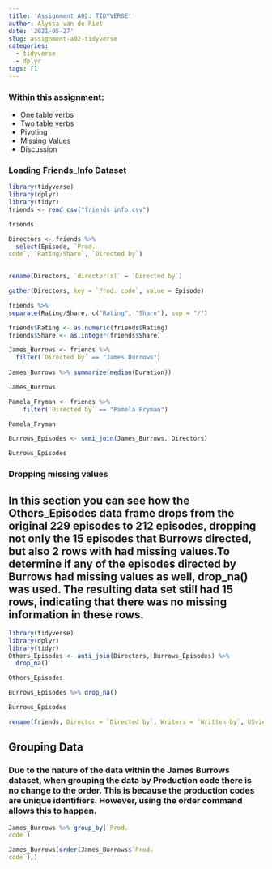 ```yaml
---
title: 'Assignment A02: TIDYVERSE'
author: Alyssa van de Riet
date: '2021-05-27'
slug: assignment-a02-tidyverse
categories:
  - tidyverse
  - dplyr
tags: []
---
```


### Within this assignment:
  * One table verbs
  * Two table verbs
  * Pivoting
  * Missing Values
  * Discussion

### Loading Friends_Info Dataset

```r
library(tidyverse)
library(dplyr)
library(tidyr)
friends <- read_csv("friends_info.csv")

friends

```

```r
Directors <- friends %>%
  select(Episode, `Prod.
code`, `Rating/Share`, `Directed by`) 
  

rename(Directors, `director(s)` = `Directed by`)

gather(Directors, key = `Prod. code`, value = Episode)

```
```r
friends %>% 
separate(Rating/Share, c("Rating", "Share"), sep = "/")

friends$Rating <- as.numeric(friends$Rating) 
friends$Share <- as.integer(friends$Share)
```


```r
James_Burrows <- friends %>%
  filter(`Directed by` == "James Burrows")
  
James_Burrows %>% summarize(median(Duration))

James_Burrows

Pamela_Fryman <- friends %>%
    filter(`Directed by` == "Pamela Fryman")

Pamela_Fryman
```

```r
Burrows_Episodes <- semi_join(James_Burrows, Directors)

Burrows_Episodes
```

### Dropping missing values

## In this section you can see how the Others_Episodes data frame drops from the original 229 episodes to 212 episodes, dropping not only the 15 episodes that Burrows directed, but also 2 rows with had missing values.To determine if any of the episodes directed by Burrows had missing values as well, drop_na() was used. The resulting data set still had 15 rows, indicating that there was no missing information in these rows.  

```r
library(tidyverse)
library(dplyr)
library(tidyr)
Others_Episodes <- anti_join(Directors, Burrows_Episodes) %>%
  drop_na()

Others_Episodes

Burrows_Episodes %>% drop_na()

Burrows_Episodes
```

```r
rename(friends, Director = `Directed by`, Writers = `Written by`, USviews = `U.S. viewers`, code = `Prod.\ncode`, RatingperShare = `Rating/Share`)

```
## Grouping Data
### Due to the nature of the data within the James Burrows dataset, when grouping the data by Production code there is no change to the order. This is because the production codes are unique identifiers. However, using the order command allows this to happen. 

```r
James_Burrows %>% group_by(`Prod.
code`) 

James_Burrows[order(James_Burrows$`Prod.
code`),]
```


